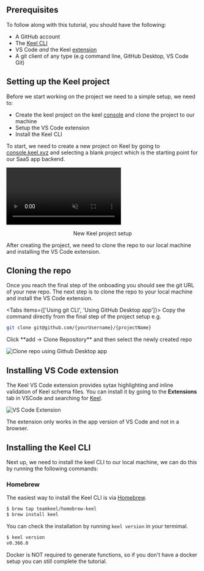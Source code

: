 
## Prerequisites

To follow along with this tutorial, you should have the following:

- A GitHub account
- The [Keel CLI](https://docs.keel.so/cli)
- VS Code *and* the Keel [extension](https://marketplace.visualstudio.com/items?itemName=teamkeel.vscode-keel)
- A git client of any type (e.g command line, GitHub Desktop, VS Code Git)

## Setting up the Keel project

Before we start working on the project we need to a simple setup, we need to:

- Create the keel project on the keel [console](http://console.keel.xyz/) and clone the project to our machine
- Setup the VS Code extension
- Install the Keel CLI

To start, we need to create a new project on Keel by going to [console.keel.xyz](https://console.keel.xyz/start) and selecting a blank project which is the starting point for our SaaS app backend.

<video autoPlay loop muted>
<source alt="project setup demo" src="/project-setup.mp4" type="video/mp4"/>
</video>

<p align="center">New Keel project setup</p>

After creating the project, we need to clone the repo to our local machine and installing the VS Code extension.

## Cloning the repo
Once you reach the final step of the onboading you should see the git URL of your new repo. The next step is to clone the repo to your local machine and install the VS Code extension.


<Tabs items={['Using git CLI', 'Using GitHub Desktop app']}>
  <Tab>
Copy the command directly from the final step of the project setup e.g.

```bash
git clone git@github.com/{yourUsername}/{projectName}
```
  </Tab>
    <Tab>
Click **add → Clone Repository** and then select the newly created repo

![Clone repo using Github Desktop app](/tutorial-github-desktop.png)
  </Tab>
</Tabs>

## Installing VS Code extension

The Keel VS Code extension provides sytax highlighting and inline validation of Keel schema files. You can install it by going to the **Extensions** tab in VSCode and searching for [Keel](https://marketplace.visualstudio.com/items?itemName=teamkeel.vscode-keel).

![VS Code Extension](/vscode-extension.png)

<Callout type="info" emoji="💡">
  The extension only works in the app version of VS Code and not in a browser.
</Callout>

## Installing the Keel CLI
Next up, we need to install the keel CLI to our local machine, we can do this by running the following commands:

### Homebrew

The easiest way to install the Keel CLI is via [Homebrew](https://brew.sh/).

```bash
$ brew tap teamkeel/homebrew-keel
$ brew install keel
```

You can check the installation by running `keel version` in your termimal.

```bash
$ keel version
v0.366.0
```

<Callout type="info" emoji="💡">
  Docker is NOT required to generate functions, so if you don't have a docker setup you can still complete the tutorial.
</Callout>

